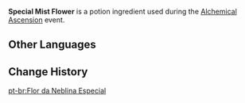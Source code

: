 {{Item Infobox
|id           = 6 <!-- AlchemySimCropExcelConfigData -->
|image        = Item Special Mist Flower.png
|type         = Potion Ingredients
|quality      = 4
|group        = Strength
|group_label  = Efficacy
|group_icon   = Alchemical Ascension Efficacy Strength.png
|description  = An alchemical ingredient modified specially for use by the Knights of Favonius's Alchemy shop in concocting potions. In Alchemy, it primarily provides a large amount of {{Color|BP|Strength}} efficacy.<br>Has the {{Color|BP|Steadying}} characteristic, which will appear in potions under certain conditions.
|source1      = [[Alchemical Ascension]] - Alchemy Level 10
|event        = Alchemical Ascension
}}
'''Special Mist Flower''' is a potion ingredient used during the [[Alchemical Ascension]] event.

==Other Languages==
{{Other Languages|default_hidden=1
|en      = Special Mist Flower
|zhs     = 特别的冰雾花
|zhs_rm  = 
|zht     = 特別的冰霧花
|zht_rm  = 
|ja      = 特別な霧氷花
|ja_rm   = Tokubetsu-na Muhyou-bana
|ko      = 특별한 서리꽃
|ko_rm   = 
|es      = Flor helada especial
|fr      = Fleur de brume spéciale
|ru      = Особый туманный цветок
|th      = Mist Flower พิเศษ
|th_rm   = 
|vi      = Băng Vụ Hoa Đặc Biệt
|de      = Besondere Eisnebelblume
|id      = Mist Flower Khusus
|pt      = Flor da Neblina Especial
|tr      = Özel Sis Çiçeği
|it      = Fiordinebbia speciale
}}

==Change History==
{{Change History|4.5}}

[[pt-br:Flor da Neblina Especial]]